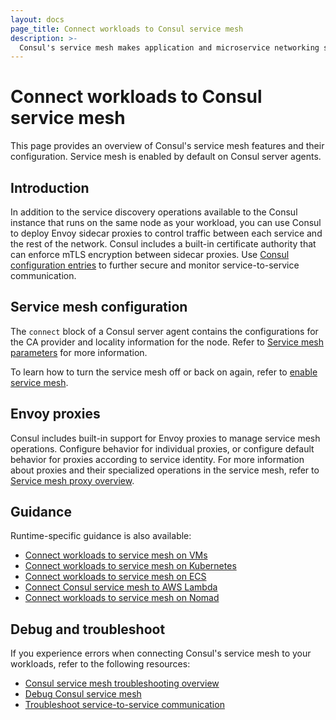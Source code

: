 ```yaml
---
layout: docs
page_title: Connect workloads to Consul service mesh
description: >-
  Consul's service mesh makes application and microservice networking secure and observable with identity-based authentication, mutual TLS (mTLS) encryption, and explicit service-to-service authorization enforced by sidecar proxies. Learn how to enable and configure Consul's service mesh and proxies.
---
```


# Connect workloads to Consul service mesh

This page provides an overview of Consul's service mesh features and their configuration. Service mesh is enabled by default on Consul server agents.

## Introduction

In addition to the service discovery operations available to the Consul instance
that runs on the same node as your workload, you can use Consul to deploy Envoy
sidecar proxies to control traffic between each service and the rest of the
network. Consul includes a built-in certificate authority that can enforce mTLS
encryption between sidecar proxies. Use [Consul configuration
entries](/consul/docs/fundamentals/config-entry) to further secure and monitor
service-to-service communication.

## Service mesh configuration

The `connect` block of a Consul server agent contains the configurations for the CA provider and locality information for the node. Refer to [Service mesh parameters](/consul/docs/reference/agent/configuration-file/service-mesh) for more information.

To learn how to turn the service mesh off or back on again, refer to [enable service mesh](/consul/docs/connect/enable).

## Envoy proxies

Consul includes built-in support for Envoy proxies to manage service mesh operations. Configure behavior for individual proxies, or configure default behavior for proxies according to service identity. For more information about proxies and their specialized operations in the service mesh, refer to [Service mesh proxy overview](/consul/docs/connect/proxy).

## Guidance

Runtime-specific guidance is also available:

- [Connect workloads to service mesh on VMs](/consul/docs/connect/vm)
- [Connect workloads to service mesh on Kubernetes](/consul/docs/connect/k8s)
- [Connect workloads to service mesh on ECS](/consul/docs/connect/ecs)
- [Connect Consul service mesh to AWS Lambda](/consul/docs/connect/lambda)
- [Connect workloads to service mesh on Nomad](/consul/docs/connect/nomad)

## Debug and troubleshoot

If you experience errors when connecting Consul's service mesh to your workloads, refer to the following resources:

- [Consul service mesh troubleshooting overview](/consul/docs/connect/troubleshoot)
- [Debug Consul service mesh](/consul/docs/connect/troubleshoot/debug)
- [Troubleshoot service-to-service
  communication](/consul/docs/connect/troubleshoot/service-to-service)

